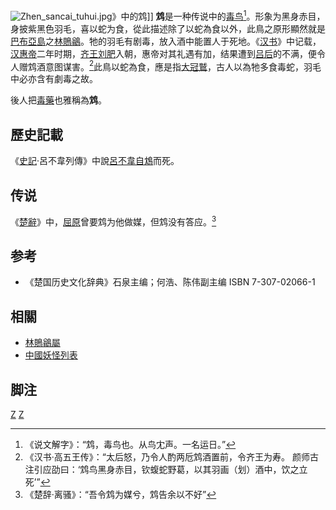 [[File:Zhen_sancai_tuhui.jpg|thumb]]》中的鸩]]
'''鸩'''是一种传说中的[[毒鸟|毒鸟]]<ref>《说文解字》：“鸩，毒鸟也。从鸟冘声。一名运日。”</ref>。形象为黑身赤目，身披紫黑色羽毛，喜以蛇为食，從此描述除了以蛇為食以外，此鳥之原形顯然就是[[巴布亞島|巴布亞島]]之[[林鵙鶲屬|林鵙鶲]]。牠的羽毛有剧毒，放入酒中能置人于死地。《[[汉书|汉书]]》中记载，[[汉惠帝|汉惠帝]]二年时期，[[齐王|齐王]][[刘肥|刘肥]]入朝，惠帝对其礼遇有加，结果遭到[[吕后|吕后]]的不满，便令人赠鸩酒意图谋害。<ref>《汉书·高五王传》：“太后怒，乃令人酌两卮鸩酒置前，令齐王为寿。 颜师古注引应劭曰：‘鸩鸟黑身赤目，钦蝮蛇野葛，以其羽画（划）酒中，饮之立死’”</ref>此鳥以蛇為食，應是指[[大冠鷲|大冠鷲]]，古人以為牠多食毒蛇，羽毛中必亦含有劇毒之故。{{cn}}

後人把[[毒藥|毒藥]]也雅稱為'''鸩'''。

== 歷史記載 ==
《[[史記|史記]]·呂不韋列傳》中說[[呂不韋|呂不韋]][[自鴆|自鴆]]而死。

== 传说 ==
《[[楚辭|楚辭]]》中，[[屈原|屈原]]曾要鸩为他做媒，但鸩没有答应。<ref>《楚辞·离骚》：“吾令鸩为媒兮，鸩告余以不好”</ref>

==参考==
*《楚国历史文化辞典》石泉主编；何浩、陈伟副主编 ISBN 7-307-02066-1
== 相關 ==
*[[林鵙鶲屬|林鵙鶲屬]]
*[[中國妖怪列表|中國妖怪列表]]

==脚注==
<references/>

[[Category:楚辞|Z]]
[[Category:神话传说中的鸟|Z]]